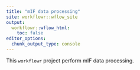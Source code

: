 ```yaml
---
title: "mIF data processing"
site: workflowr::wflow_site
output:
  workflowr::wflow_html:
    toc: false
editor_options:
  chunk_output_type: console
---
```


This `workflowr` project perform mIF data processing.
